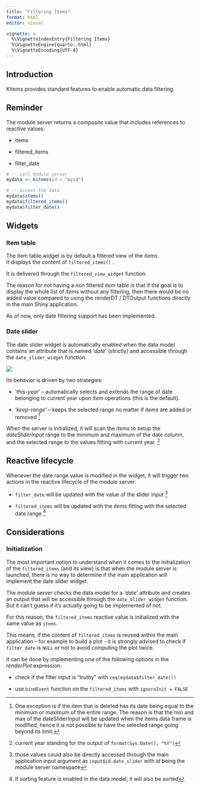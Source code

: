 ```yaml
---
title: "Filtering Items"
format: html
editor: visual

vignette: >
  %\VignetteIndexEntry{Filtering Items}
  %\VignetteEngine{quarto::html}
  %\VignetteEncoding{UTF-8}
---
```


## Introduction

Kitems provides standard features to enable automatic data filtering.

## Reminder

The module server returns a composite value that includes references to reactive values:

-   items

-   filtered_items

-   filter_date

``` {#return_value .R}
# -- call module server
mydata <- kitems(id = "myid")

# -- access the data
mydata$items()
mydata$filtered_items()
mydata$filter_date()
```

## Widgets

### Item table

The *item* table widget is by default a filtered view of the *items*.\
It displays the content of `filtered_items()` .

It is delivered through the `filtered_view_widget` function.

The reason for not having a non filtered *item* table is that if the goal is to display the whole list of *items* without any filtering, then there would be no added value compared to using the renderDT / DTOutput functions directly in the main Shiny application.

As of now, only date filtering support has been implemented.

### Date slider

The date slider widget is automatically enabled when the data model contains an attribute that is named '*date*' (strictly) and accessible through the `date_slider_widget` function.

![](images/screenshot_date_slider_widget.png){fig-alt="Screenshot of the widget"}

Its behavior is driven by two strategies:

-   '*this-year*' – automatically selects and extends the range of date belonging to current year upon *item* operations (this is the default).

-   '*keep-range*' – keeps the selected range no matter if *items* are added or removed [^1]

[^1]: One exception is if the item that is deleted has its date being equal to the minimum or maximum of the entire range. The reason is that the min and max of the dateSliderInput will be updated when the items data frame is modified, hence it is not possible to have the selected range going beyond its limit.

When the server is initialized, it will scan the *items* to setup the *dateSliderInput* range to the minimum and maximum of the date column, and the selected range to the values fitting with current year. [^2]

[^2]: current year standing for the output of `format(Sys.Date(), "%Y")`

## Reactive lifecycle

Whenever the date range value is modified in the widget, it will trigger two actions in the reactive lifecycle of the module server:

-   `filter_date` will be updated with the value of the slider input [^3]

-   `filtered_items` will be updated with the *items* fitting with the selected date range [^4]

[^3]: those values could also be directly accessed through the main application input argument as `input$id-date_slider` with *id* being the module server namespace

[^4]: if sorting feature is enabled in the data model, it will also be sorted

## Considerations

### Initialization

The most important notion to understand when it comes to the initialization of the `filtered_items` (and its view) is that when the module server is launched, there is no way to determine if the main application will implement the date slider widget.

The module server checks the data model for a '*date*' attribute and creates an output that will be accessible through the `date_slider_widget` function. But it can't guess if it's actually going to be implemented of not.

For this reason, the `filtered_items` reactive value is initialized with the same value as `items`.

This means, if the content of `filtered_items` is reused within the main application - for example to build a plot - it is strongly advised to check if `filter_date` is `NULL` or not to avoid computing the plot twice.

It can be done by implementing one of the following options in the *renderPlot* expression:

-   check if the filter input is "truthy" with `req(mydata$filter_date())`

-   use `bindEvent` function on the `filtered_items` with `ignoreInit = FALSE`
